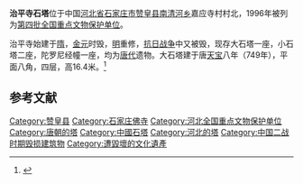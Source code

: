 {{coord|37|37|37|N|114|24|29|E|display=title|scale:10000}}
{{文物保护单位
| 级别 = 全国
| 名称 = 治平寺石塔
| 图片 = 
| 所在 = [[河北省|河北省]][[赞皇县|赞皇县]]
| 分类 = 古建筑
| 时代 = [[唐朝|唐]]
| 编号 = [[第四批全国重点文物保护单位|第四批]]第81项
| 登录 = 1996年11月20日
}}
'''治平寺石塔'''位于中国[[河北省|河北省]][[石家庄市|石家庄市]][[赞皇县|赞皇县]][[南清河乡|南清河乡]]嘉应寺村村北，1996年被列为[[第四批全国重点文物保护单位|第四批全国重点文物保护单位]]。

治平寺始建于[[隋朝|隋]]，[[金朝|金]][[元朝|元]]时毁，[[明朝|明]]重修，[[抗日战争|抗日战争]]中又被毁，现存大石塔一座，小石塔二座，陀罗尼经幢一座，均为[[唐朝|唐代]]遗物。大石塔建于唐[[天宝_(唐朝)|天宝]]八年（749年），平面八角，四层，高16.4米。<ref>{{Cite book |title=全国重点文物保护单位·第一至第五批·第Ⅰ卷 |publisher=文物出版社 |year=2004 |isbn=7-5010-1525-2 |pages=212 }}</ref>

==参考文献==
{{reflist}}

{{河北全国重点文物保护单位}}

{{DEFAULTSORT:zhi}}
[[Category:赞皇县|Category:赞皇县]]
[[Category:石家庄佛寺|Category:石家庄佛寺]]
[[Category:河北全国重点文物保护单位|Category:河北全国重点文物保护单位]]
[[Category:唐朝的塔|Category:唐朝的塔]]
[[Category:中國石塔|Category:中國石塔]]
[[Category:河北的塔|Category:河北的塔]]
[[Category:中国二战时期毁损建筑物|Category:中国二战时期毁损建筑物]]
[[Category:遭毀壞的文化遺產|Category:遭毀壞的文化遺產]]
